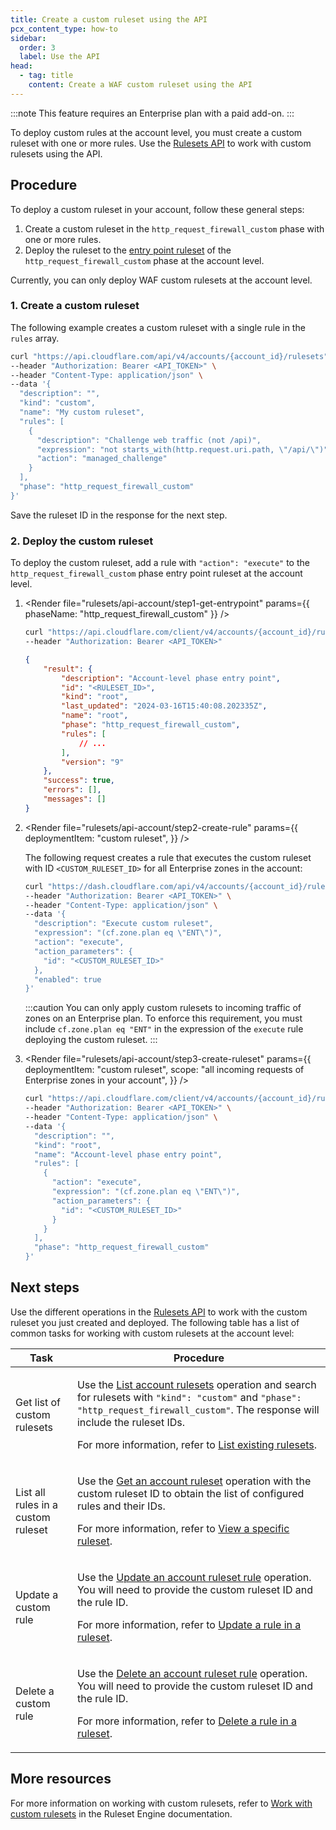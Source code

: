 ```yaml
---
title: Create a custom ruleset using the API
pcx_content_type: how-to
sidebar:
  order: 3
  label: Use the API
head:
  - tag: title
    content: Create a WAF custom ruleset using the API
---
```



:::note
This feature requires an Enterprise plan with a paid add-on.
:::

To deploy custom rules at the account level, you must create a custom ruleset with one or more rules. Use the [Rulesets API](/ruleset-engine/rulesets-api/) to work with custom rulesets using the API.

## Procedure

To deploy a custom ruleset in your account, follow these general steps:

1. Create a custom ruleset in the `http_request_firewall_custom` phase with one or more rules.
2. Deploy the ruleset to the [entry point ruleset](/ruleset-engine/about/rulesets/#entry-point-ruleset) of the `http_request_firewall_custom` phase at the account level.

Currently, you can only deploy WAF custom rulesets at the account level.

### 1. Create a custom ruleset

The following example creates a custom ruleset with a single rule in the `rules` array.

```bash
curl "https://api.cloudflare.com/api/v4/accounts/{account_id}/rulesets" \
--header "Authorization: Bearer <API_TOKEN>" \
--header "Content-Type: application/json" \
--data '{
  "description": "",
  "kind": "custom",
  "name": "My custom ruleset",
  "rules": [
    {
      "description": "Challenge web traffic (not /api)",
      "expression": "not starts_with(http.request.uri.path, \"/api/\")",
      "action": "managed_challenge"
    }
  ],
  "phase": "http_request_firewall_custom"
}'
```

Save the ruleset ID in the response for the next step.

### 2. Deploy the custom ruleset

To deploy the custom ruleset, add a rule with `"action": "execute"` to the `http_request_firewall_custom` phase entry point ruleset at the account level.

1.  <Render
    	file="rulesets/api-account/step1-get-entrypoint"
    	params={{ phaseName: "http_request_firewall_custom" }}
    />

    ```bash
    curl "https://api.cloudflare.com/client/v4/accounts/{account_id}/rulesets/phases/http_request_firewall_custom/entrypoint" \
    --header "Authorization: Bearer <API_TOKEN>"
    ```

    ```json output {4}
    {
    	"result": {
    		"description": "Account-level phase entry point",
    		"id": "<RULESET_ID>",
    		"kind": "root",
    		"last_updated": "2024-03-16T15:40:08.202335Z",
    		"name": "root",
    		"phase": "http_request_firewall_custom",
    		"rules": [
    			// ...
    		],
    		"version": "9"
    	},
    	"success": true,
    	"errors": [],
    	"messages": []
    }
    ```

2.  <Render
    	file="rulesets/api-account/step2-create-rule"
    	params={{
    		deploymentItem: "custom ruleset",
    	}}
    />

    The following request creates a rule that executes the custom ruleset with ID `<CUSTOM_RULESET_ID>` for all Enterprise zones in the account:

    ```bash
    curl "https://dash.cloudflare.com/api/v4/accounts/{account_id}/rulesets/{ruleset_id}/rules" \
    --header "Authorization: Bearer <API_TOKEN>" \
    --header "Content-Type: application/json" \
    --data '{
      "description": "Execute custom ruleset",
      "expression": "(cf.zone.plan eq \"ENT\")",
      "action": "execute",
      "action_parameters": {
        "id": "<CUSTOM_RULESET_ID>"
      },
      "enabled": true
    }'
    ```

    :::caution
    You can only apply custom rulesets to incoming traffic of zones on an Enterprise plan. To enforce this requirement, you must include `cf.zone.plan eq "ENT"` in the expression of the `execute` rule deploying the custom ruleset.
    :::

3.  <Render
    	file="rulesets/api-account/step3-create-ruleset"
    	params={{
    		deploymentItem: "custom ruleset",
    		scope: "all incoming requests of Enterprise zones in your account",
    	}}
    />

    ```bash
    curl "https://api.cloudflare.com/client/v4/accounts/{account_id}/rulesets" \
    --header "Authorization: Bearer <API_TOKEN>" \
    --header "Content-Type: application/json" \
    --data '{
      "description": "",
      "kind": "root",
      "name": "Account-level phase entry point",
      "rules": [
        {
          "action": "execute",
          "expression": "(cf.zone.plan eq \"ENT\")",
          "action_parameters": {
            "id": "<CUSTOM_RULESET_ID>"
          }
        }
      ],
      "phase": "http_request_firewall_custom"
    }'
    ```

## Next steps

Use the different operations in the [Rulesets API](/ruleset-engine/rulesets-api/) to work with the custom ruleset you just created and deployed. The following table has a list of common tasks for working with custom rulesets at the account level:

| Task                               | Procedure                                                                                                                                                                                                                                                       |
| ---------------------------------- | --------------------------------------------------------------------------------------------------------------------------------------------------------------------------------------------------------------------------------------------------------------- |
| Get list of custom rulesets        | <p>Use the [List account rulesets][1] operation and search for rulesets with `"kind": "custom"` and `"phase": "http_request_firewall_custom"`. The response will include the ruleset IDs.</p><p>For more information, refer to [List existing rulesets][2].</p> |
| List all rules in a custom ruleset | <p>Use the [Get an account ruleset][3] operation with the custom ruleset ID to obtain the list of configured rules and their IDs.</p><p>For more information, refer to [View a specific ruleset][4].</p>                                                        |
| Update a custom rule               | <p>Use the [Update an account ruleset rule][5] operation. You will need to provide the custom ruleset ID and the rule ID.</p><p>For more information, refer to [Update a rule in a ruleset][6].</p>                                                             |
| Delete a custom rule               | <p>Use the [Delete an account ruleset rule][7] operation. You will need to provide the custom ruleset ID and the rule ID.</p><p>For more information, refer to [Delete a rule in a ruleset][8].</p>                                                             |

[1]: /api/operations/listAccountRulesets
[2]: /ruleset-engine/rulesets-api/view/#list-existing-rulesets
[3]: /api/operations/getAccountRuleset
[4]: /ruleset-engine/rulesets-api/view/#view-a-specific-ruleset
[5]: /api/operations/updateAccountRulesetRule
[6]: /ruleset-engine/rulesets-api/update-rule/
[7]: /api/operations/deleteAccountRulesetRule
[8]: /ruleset-engine/rulesets-api/delete-rule/

## More resources

For more information on working with custom rulesets, refer to [Work with custom rulesets](/ruleset-engine/custom-rulesets/) in the Ruleset Engine documentation.
